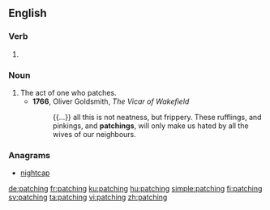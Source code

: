 ==English==

===Verb===
{{head|en|present participle}}

# {{present participle of|patch|lang=en|nocat=1}}

===Noun===
{{en-noun}}

# The act of one who patches.
#* '''1766''', Oliver Goldsmith, ''The Vicar of Wakefield''
#*: {{...}} all this is not neatness, but frippery. These rufflings, and pinkings, and '''patchings''', will only make us hated by all the wives of our neighbours.

===Anagrams===
* [[nightcap#English|nightcap]]

[[de:patching]]
[[fr:patching]]
[[ku:patching]]
[[hu:patching]]
[[simple:patching]]
[[fi:patching]]
[[sv:patching]]
[[ta:patching]]
[[vi:patching]]
[[zh:patching]]